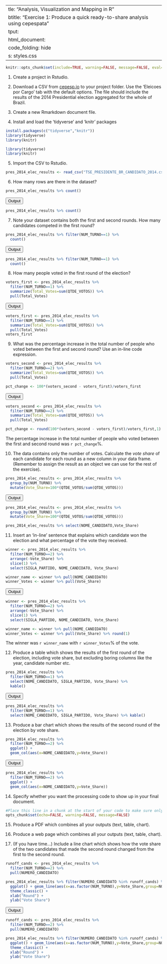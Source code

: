   ---
title: "Analysis, Visualization and Mapping in R"
subtitle: "Exercise 1: Produce a quick ready-to-share analysis using cepespata"
output: 
  html_document:
    code_folding: hide
css: styles.css
---

```r
knitr::opts_chunk$set(include=TRUE, warning=FALSE, message=FALSE, eval=FALSE)
```

1. Create a project in Rstudio.

2. Download a CSV from [cepesp.io](cepesp.io) to your project folder. Use the 'Eleicoes por Cargo' tab with the default options. The file should include the results of the 2014 Presidential election aggregated for the whole of Brazil.

3. Create a new Rmarkdown document file. 

4. Install and load the 'tidyverse' and 'knitr' packages
```r
install.packages(c("tidyverse","knitr"))
library(tidyverse)
library(knitr)
```

```r
library(tidyverse)
library(knitr)
```

5. Import the CSV to Rstudio.
```r
pres_2014_elec_results <- read_csv("TSE_PRESIDENTE_BR_CANDIDATO_2014.csv")
```

6. How many rows are there in the dataset?
```r
pres_2014_elec_results %>% count()
```

<button class="btn btn-primary" data-toggle="collapse" data-target="#Output"> Output </button>  
<div id="Output" class="collapse"> 

```r
pres_2014_elec_results %>% count()
```

</div>

7. Note your dataset contains both the first and second rounds. How many candidates competed in the first round?
```r
pres_2014_elec_results %>% filter(NUM_TURNO==1) %>%
  count()
```
<button class="btn btn-primary" data-toggle="collapse" data-target="#Output2"> Output </button>  
<div id="Output2" class="collapse"> 

```r
pres_2014_elec_results %>% filter(NUM_TURNO==1) %>%
  count()
```
</div>

8. How many people voted in the first round of the election?

```r
voters_first <- pres_2014_elec_results %>%
  filter(NUM_TURNO==1) %>% 
  summarize(Total_Votes=sum(QTDE_VOTOS)) %>%
  pull(Total_Votes)
```

<button class="btn btn-primary" data-toggle="collapse" data-target="#Output3"> Output </button>  
<div id="Output3" class="collapse"> 

```r
voters_first <- pres_2014_elec_results %>%
  filter(NUM_TURNO==1) %>% 
  summarize(Total_Votes=sum(QTDE_VOTOS)) %>%
  pull(Total_Votes)
voters_first
```
</div>

9. What was the percentage increase in the total number of people who voted between the first and second round? Use an in-line code expression.

```r
voters_second <- pres_2014_elec_results %>%
  filter(NUM_TURNO==2) %>% 
  summarize(Total_Votes=sum(QTDE_VOTOS)) %>%
  pull(Total_Votes)

pct_change <- 100*(voters_second - voters_first)/voters_first
```

<button class="btn btn-primary" data-toggle="collapse" data-target="#Output4"> Output </button>  
<div id="Output4" class="collapse"> 
```r
voters_second <- pres_2014_elec_results %>%
  filter(NUM_TURNO==2) %>% 
  summarize(Total_Votes=sum(QTDE_VOTOS)) %>%
  pull(Total_Votes)

pct_change <- round(100*(voters_second - voters_first)/voters_first,1)
```

The percentage increase in the total number of people who voted between the first and second round was `r pct_change`%.
</div>

10. The data contains only the number of votes. Calculate the *vote share* of each candidate for each round as a new column in your data frame. (Remember to assign the result as an object we can use for the rest of the exercise).
```r
pres_2014_elec_results <- pres_2014_elec_results %>% 
  group_by(NUM_TURNO) %>% 
  mutate(Vote_Share=100*(QTDE_VOTOS/sum(QTDE_VOTOS)))
```

<button class="btn btn-primary" data-toggle="collapse" data-target="#Output5"> Output </button>  
<div id="Output5" class="collapse"> 
```r
pres_2014_elec_results <- pres_2014_elec_results %>% 
  group_by(NUM_TURNO) %>% 
  mutate(Vote_Share=100*(QTDE_VOTOS/sum(QTDE_VOTOS)))

pres_2014_elec_results %>% select(NOME_CANDIDATO,Vote_Share)
```
</div>

11. Insert an 'in-line' sentence that explains which candidate won the election and what percentage of the vote they received. 
```r
winner <- pres_2014_elec_results %>% 
  filter(NUM_TURNO==2) %>%
  arrange(-Vote_Share) %>%
  slice(1) %>%
  select(SIGLA_PARTIDO, NOME_CANDIDATO, Vote_Share)

winner_name <- winner %>% pull(NOME_CANDIDATO)
winner_Votes <- winner %>% pull(Vote_Share)
```

<button class="btn btn-primary" data-toggle="collapse" data-target="#Output6"> Output </button>  
<div id="Output6" class="collapse"> 
```r
winner <- pres_2014_elec_results %>% 
  filter(NUM_TURNO==2) %>%
  arrange(-Vote_Share) %>%
  slice(1) %>%
  select(SIGLA_PARTIDO, NOME_CANDIDATO, Vote_Share)

winner_name <- winner %>% pull(NOME_CANDIDATO)
winner_Votes <- winner %>% pull(Vote_Share) %>% round(1)
```

The winner was `r winner_name` with `r winner_Votes`% of the vote.
</div>

12. Produce a table which shows the results of the first round of the election, including vote share, but excluding boring columns like the year, candidate number etc.
```r
pres_2014_elec_results %>% 
  filter(NUM_TURNO==1) %>% 
  select(NOME_CANDIDATO, SIGLA_PARTIDO, Vote_Share) %>%
  kable()
```

<button class="btn btn-primary" data-toggle="collapse" data-target="#Output7"> Output </button>  
<div id="Output7" class="collapse"> 
```r
pres_2014_elec_results %>% 
  filter(NUM_TURNO==1) %>% 
  select(NOME_CANDIDATO, SIGLA_PARTIDO, Vote_Share) %>% kable()
```
</div>

13. Produce a bar chart which shows the results of the second round of the election by vote share.

```r
pres_2014_elec_results %>% 
  filter(NUM_TURNO==2) %>% 
  ggplot() + 
  geom_col(aes(x=NOME_CANDIDATO,y=Vote_Share))
```

<button class="btn btn-primary" data-toggle="collapse" data-target="#Output8"> Output </button>  
<div id="Output8" class="collapse"> 
```r
pres_2014_elec_results %>% 
  filter(NUM_TURNO==2) %>% 
  ggplot() + 
  geom_col(aes(x=NOME_CANDIDATO,y=Vote_Share))
```
</div>

14. Specify whether you want the processing code to show up in your final document.
```r
#Place this line in a chunk at the start of your code to make sure only the outputs appear
opts_chunk$set(echo=FALSE, warning=FALSE, message=FALSE)
```

15. Produce a PDF which combines all your outputs (text, table, chart).

16. Produce a web page which combines all your outputs (text, table, chart).

17. (If you have time...) Include a line chart which shows how the vote share of the two candidates that made the second round changed from the first to the second round. 
```r
runoff_cands <- pres_2014_elec_results %>% 
  filter(NUM_TURNO==2) %>%
  pull(NUMERO_CANDIDATO)

pres_2014_elec_results %>% filter(NUMERO_CANDIDATO %in% runoff_cands) %>%
  ggplot() + geom_line(aes(x=as.factor(NUM_TURNO),y=Vote_Share,group=NOME_CANDIDATO,color=NOME_CANDIDATO)) +
  theme_classic() + 
  xlab("Round") +
  ylab("Vote Share")
```

<button class="btn btn-primary" data-toggle="collapse" data-target="#Output9"> Output </button>  
<div id="Output9" class="collapse"> 
```r
runoff_cands <- pres_2014_elec_results %>% 
  filter(NUM_TURNO==2) %>%
  pull(NUMERO_CANDIDATO)

pres_2014_elec_results %>% filter(NUMERO_CANDIDATO %in% runoff_cands) %>%
  ggplot() + geom_line(aes(x=as.factor(NUM_TURNO),y=Vote_Share,group=NOME_CANDIDATO,color=NOME_CANDIDATO)) +
  theme_classic() + 
  xlab("Round") +
  ylab("Vote Share")
```
</div>